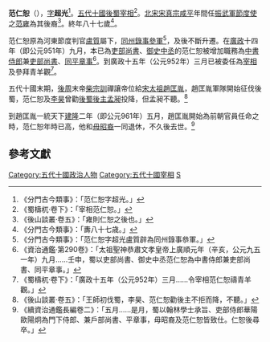 '''范仁恕'''（{{bd|?||?|catIdx=F}}），[[表字|字]]'''超光'''<ref>《分門古今類事》：「范仁恕字超光。」</ref>。[[五代十國|五代十國]][[後蜀|後蜀]][[宰相|宰相]]<ref>《蜀檮杌‧卷下》：「宰相范仁恕。」</ref>。[[北宋|北宋]][[宋真宗|宋真宗]][[咸平|咸平]]年間任[[振武軍|振武軍]][[節度使|節度使]]之[[范雍|范雍]]為其後裔<ref>《後山談叢‧卷五》：「雍則仁恕之後也。」</ref>。終年八十七歲<ref>《分門古今類事》：「夀八十七歳。」</ref>。

范仁恕原為河東節度判官[[盧質|盧質]]屬下，[[同州|同州]][[錄事|錄事]][[參軍|參軍]]<ref>《分門古今類事》：「范仁恕字超光盧質辟為同州錄事叅軍。」</ref>，及後不斷升遷。在[[廣政|廣政]]十四年（即公元951年）九月，本已為[[吏部尚書|吏部尚書]]、[[御史中丞|御史中丞]]的范仁恕被增加職務為[[中書侍郎|中書侍郎]]兼[[吏部尚書|吏部尚書]]、[[同平章事|同平章事]]<ref>《資治通鑑‧第290卷》：「太祖聖神恭肅文孝皇帝上廣順元年（辛亥，公元九五一年）九月......壬申，蜀以吏部尚書、御史中丞范仁恕為中書侍郎兼吏部尚書、同平章事。」</ref>。到廣政十五年（公元952年）三月已被委任為[[宰相|宰相]]及參拜青羊觀<ref>《蜀檮杌‧卷下》：「廣政十五年（公元952年）三月......令宰相范仁恕禱青羊觀。」</ref>。

五代十國末期，[[後周|後周]]末帝[[柴宗訓|柴宗訓]]禪讓帝位給[[宋太祖|宋太祖]][[趙匡胤|趙匡胤]]，趙匡胤軍隊開始征伐後蜀，范仁恕及[[李昊_(五代)|李昊]]曾勸[[後蜀|後蜀]][[後主|後主]][[孟昶|孟昶]]投降，但孟昶不聽。<ref>《後山談叢‧卷五》：「王師初伐蜀，李昊、范仁恕勸後主不拒而降，不聽。」</ref>

到趙匡胤一統天下[[建隆|建隆]]二年（即公元961年）五月，趙匡胤開始為前朝官員任命之時，范仁恕年時已高，他和[[毋昭裔|毋昭裔]]一同退休，不久後去世。<ref>《續資治通鑑長編卷二》：「五月......是月，蜀以翰林學士承旨、吏部侍郎華陽歐陽炯為門下侍郎、兼戶部尚書、平章事，毋昭裔及范仁恕皆致仕。仁恕後尋卒。」</ref>

==參考文獻==
{{wikisource|十國春秋/卷052}}
{{wikisource|蜀檮杌/卷下}}
{{wikisource|分門古今類事}}
{{wikisource|後山談叢}}
{{wikisource|續資治通鑑長編/卷002}}
{{wikisource|資治通鑑/卷290}}
{{Reflist}}

{{DEFAULTSORT:Fan范}}
[[Category:五代十國政治人物|Category:五代十國政治人物]]
[[Category:五代十國宰相|Category:五代十國宰相]]
[[Category:范姓|S]]